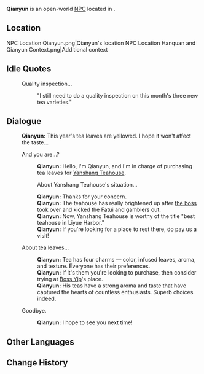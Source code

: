 {{Meta
<!-- Remove this template after adding the missing info -->
|missing_NPC_profile  = yes
}}
{{Character Infobox
|type             = Open-World NPC
|image            = NPC Qianyun.png
|realname         = <!-- Optional, if different from in-game name -->
|deceased         = <!-- Past (for deceased prior to events of the game) or free response -->
|region           = Liyue
|location         = Liyue
|affiliation      = Yanshang Teahouse
|title            = Yanshang Teahouse Evaluator

|ancestry         = <!-- Clan/family -->
|father           = 
|mother           = 
|spouse           = 
|sibling          = 
|child            = 
|relative         = 

|voiceEN          = 
|voiceCN          = 
|voiceJP          = 
|voiceKR          = 
|dialoguereward   = 
}}
'''Qianyun''' is an open-world [[NPC]] located in {{Location|Qiaoying Village}}.
<!-- Following a certain dialogue branch for the first time gives the player AMOUNT_AS_WORD [[Item]]. -->

==Location==
<gallery>
NPC Location Qianyun.png|Qianyun's location
NPC Location Hanquan and Qianyun Context.png|Additional context
</gallery>
<!--
==Profile==
Detailed story/lore information goes here.
''(To be added.)''

===Appearance===
Keep appearance section short and concise. Limit to 2 paragraphs with 3-4 sentences each.
''(To be added.)''

==Quests and Events==
{{Quests and Events}}
-->
==Idle Quotes==
{{Dialogue Start}}
: {{DIcon|Idle}} Quality inspection...
:: {{A|VO Qianyun 01.ogg}} "I still need to do a quality inspection on this month's three new tea varieties."
{{Dialogue End}}

==Dialogue==
{{Dialogue Start}}
:'''Qianyun:''' This year's tea leaves are yellowed. I hope it won't affect the taste...
:{{DIcon}} And you are...?
::'''Qianyun:''' Hello, I'm Qianyun, and I'm in charge of purchasing tea leaves for [[Yanshang Teahouse]].
::{{DIcon}} About Yanshang Teahouse's situation...
::'''Qianyun:''' Thanks for your concern.
::'''Qianyun:''' The teahouse has really brightened up after [[Yelan|the boss]] took over and kicked the Fatui and gamblers out.
::'''Qianyun:''' Now, Yanshang Teahouse is worthy of the title "best teahouse in Liyue Harbor."
::'''Qianyun:''' If you're looking for a place to rest there, do pay us a visit!
:{{DIcon}} About tea leaves...
::'''Qianyun:''' Tea has four charms &mdash; color, infused leaves, aroma, and texture. Everyone has their preferences.
::'''Qianyun:''' If it's them you're looking to purchase, then consider trying at [[Yip Tak|Boss Yip]]'s place.
::'''Qianyun:''' His teas have a strong aroma and taste that have captured the hearts of countless enthusiasts. Superb choices indeed.
:{{DIcon}} Goodbye.
::'''Qianyun:''' I hope to see you next time!
{{Dialogue End}}
<!--
==Event Dialogue==
===Event Name===
{{Dialogue Start}}
:'''Qianyun:'''
{{Dialogue End}}
-->
==Other Languages==
{{Other Languages|default_hidden=1
|en      = Qianyun
|zhs     = 前韵
|zhs_rm  = Qiányùn
|zht     = 前韻
|zht_rm  = Qiányùn
|ja      = 前韻
|ja_rm   = Zen'in{{Assumed}}
|ko      = {{tt|전운|前韻}}
|es      = Chianyun
|fr      = Qianyun
|ru      = Цянь Юнь
|th      = Qianyun
|vi      = Qianyun
|de      = Qianyun
|id      = Qianyun
|pt      = Qianyun
|tr      = Qianyun
|it      = Qianyun
}}

==Change History==
{{Change History|4.4}}
<!--
==References==
{{Reflist}}
-->